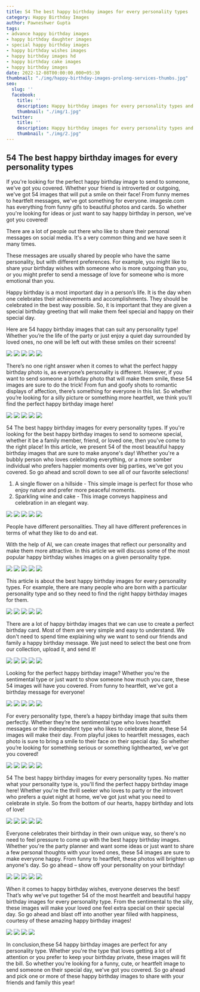 ```yaml
---
title: 54 The best happy birthday images for every personality types
category: Happy Birthday Images
author: Pawneshwer Gupta
tags:
- advance happy birthday images
- happy birthday daughter images
- special happy birthday images
- happy birthday wishes images
- happy birthday images hd
- happy birthday cake images
- happy birthday images
date: 2022-12-08T00:00:00.000+05:30
thumbnail: "./img/happy-birthday-images-prolong-services-thumbs.jpg"
seo:
  slug: ''
  facebook:
    title: ''
    description: Happy birthday images for every personality types and type. Use these images to celebrate the life of your loved ones on your special day.
    thumbnail: "./img/1.jpg"
  twitter:
    title: ''
    description: Happy birthday images for every personality types and type. Use these images to celebrate the life of your loved ones on your special day.
    thumbnail: "./img/2.jpg"
---
```

## 54 The best happy birthday images for every personality types

If you're looking for the perfect happy birthday image to send to someone, we've got you covered. Whether your friend is introverted or outgoing, we've got 54 images that will put a smile on their face! From funny memes to heartfelt messages, we've got something for everyone. imagesle.com has everything from funny gifs to beautiful photos and cards. So whether you're looking for ideas or just want to say happy birthday in person, we've got you covered!

There are a lot of people out there who like to share their personal messages on social media. It's a very common thing and we have seen it many times.

These messages are usually shared by people who have the same personality, but with different preferences. For example, you might like to share your birthday wishes with someone who is more outgoing than you, or you might prefer to send a message of love for someone who is more emotional than you.

Happy birthday is a most important day in a person’s life. It is the day when one celebrates their achievements and accomplishments. They should be celebrated in the best way possible. So, it is important that they are given a special birthday greeting that will make them feel special and happy on their special day.

Here are 54 happy birthday images that can suit any personality type! Whether you’re the life of the party or just enjoy a quiet day surrounded by loved ones, no one will be left out with these smiles on their screens!

![](./img/happy-birthday-images-1.jpg)
![](./img/happy-birthday-images-2.jpg)
![](./img/happy-birthday-images-3.jpg)
![](./img/happy-birthday-images-4.jpg)
![](./img/happy-birthday-images-5.jpg)

There’s no one right answer when it comes to what the perfect happy birthday photo is, as everyone’s personality is different. However, if you want to send someone a birthday photo that will make them smile, these 54 images are sure to do the trick! From fun and goofy shots to romantic displays of affection, there’s something for everyone in this list. So whether you’re looking for a silly picture or something more heartfelt, we think you’ll find the perfect happy birthday image here!

![](./img/happy-birthday-images-6.jpg)
![](./img/happy-birthday-images-7.jpg)
![](./img/happy-birthday-images-8.jpg)
![](./img/happy-birthday-images-9.jpg)
![](./img/happy-birthday-images-10.jpg)

54 The best happy birthday images for every personality types.
If you're looking for the best happy birthday images to send to someone special, whether it be a family member, friend, or loved one, then you've come to the right place! In this article, we present 54 of the most beautiful happy birthday images that are sure to make anyone's day! Whether you're a bubbly person who loves celebrating everything, or a more somber individual who prefers happier moments over big parties, we've got you covered. So go ahead and scroll down to see all of our favorite selections! 

1) A single flower on a hillside - This simple image is perfect for those who enjoy nature and prefer more peaceful moments. 
2) Sparkling wine and cake - This image conveys happiness and celebration in an elegant way.

![](./img/happy-birthday-images-11.jpg)
![](./img/happy-birthday-images-12.jpg)
![](./img/happy-birthday-images-13.jpg)
![](./img/happy-birthday-images-14.jpg)
![](./img/happy-birthday-images-15.jpg)

People have different personalities. They all have different preferences in terms of what they like to do and eat.

With the help of AI, we can create images that reflect our personality and make them more attractive. In this article we will discuss some of the most popular happy birthday wishes images on a given personality type.

![](./img/happy-birthday-images-16.jpg)
![](./img/happy-birthday-images-17.jpg)
![](./img/happy-birthday-images-18.jpg)
![](./img/happy-birthday-images-19.jpg)
![](./img/happy-birthday-images-20.jpg)

This article is about the best happy birthday images for every personality types. For example, there are many people who are born with a particular personality type and so they need to find the right happy birthday images for them.

![](./img/happy-birthday-images-21.jpg)
![](./img/happy-birthday-images-22.jpg)
![](./img/happy-birthday-images-23.jpg)
![](./img/happy-birthday-images-24.jpg)
![](./img/happy-birthday-images-25.jpg)

There are a lot of happy birthday images that we can use to create a perfect birthday card. Most of them are very simple and easy to understand. We don't need to spend time explaining why we want to send our friends and family a happy birthday message. We just need to select the best one from our collection, upload it, and send it!

![](./img/happy-birthday-images-26.jpg)
![](./img/happy-birthday-images-27.jpg)
![](./img/happy-birthday-images-28.jpg)
![](./img/happy-birthday-images-29.jpg)
![](./img/happy-birthday-images-30.jpg)

Looking for the perfect happy birthday image? Whether you're the sentimental type or just want to show someone how much you care, these 54 images will have you covered. From funny to heartfelt, we've got a birthday message for everyone!

![](./img/happy-birthday-images-31.jpg)
![](./img/happy-birthday-images-32.jpg)
![](./img/happy-birthday-images-33.jpg)
![](./img/happy-birthday-images-34.jpg)
![](./img/happy-birthday-images-35.jpg)

For every personality type, there’s a happy birthday image that suits them perfectly. Whether they’re the sentimental type who loves heartfelt messages or the independent type who likes to celebrate alone, these 54 images will make their day. From playful jokes to heartfelt messages, each photo is sure to bring a smile to their face on their special day. So whether you’re looking for something serious or something lighthearted, we’ve got you covered!

![](./img/happy-birthday-images-36.jpg)
![](./img/happy-birthday-images-37.jpg)
![](./img/happy-birthday-images-38.jpg)
![](./img/happy-birthday-images-39.jpg)
![](./img/happy-birthday-images-40.jpg)

54 The best happy birthday images for every personality types.
No matter what your personality type is, you'll find the perfect happy birthday image here! Whether you're the thrill seeker who loves to party or the introvert who prefers a quiet night at home, we've got just what you need to celebrate in style. So from the bottom of our hearts, happy birthday and lots of love!

![](./img/happy-birthday-images-41.jpg)
![](./img/happy-birthday-images-42.jpg)
![](./img/happy-birthday-images-43.jpg)
![](./img/happy-birthday-images-44.jpg)
![](./img/happy-birthday-images-45.jpg)

Everyone celebrates their birthday in their own unique way, so there's no need to feel pressure to come up with the best happy birthday images. Whether you're the party planner and want some ideas or just want to share a few personal thoughts with your loved ones, these 54 images are sure to make everyone happy. From funny to heartfelt, these photos will brighten up anyone's day. So go ahead – show off your personality on your birthday!

![](./img/happy-birthday-images-46.jpg)
![](./img/happy-birthday-images-47.jpg)
![](./img/happy-birthday-images-48.jpg)
![](./img/happy-birthday-images-49.jpg)
![](./img/happy-birthday-images-50.jpg)

When it comes to happy birthday wishes, everyone deserves the best! That’s why we’ve put together 54 of the most heartfelt and beautiful happy birthday images for every personality type. From the sentimental to the silly, these images will make your loved one feel extra special on their special day. So go ahead and blast off into another year filled with happiness, courtesy of these amazing happy birthday images!

![](./img/happy-birthday-images-51.jpg)
![](./img/happy-birthday-images-52.jpg)
![](./img/happy-birthday-images-53.jpg)
![](./img/happy-birthday-images-54.jpg)

In conclusion,these 54 happy birthday images are perfect for any personality type. Whether you're the type that loves getting a lot of attention or you prefer to keep your birthday private, these images will fit the bill. So whether you're looking for a funny, cute, or heartfelt image to send someone on their special day, we've got you covered. So go ahead and pick one or more of these happy birthday images to share with your friends and family this year!